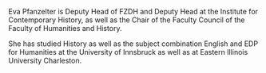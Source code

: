 Eva Pfanzelter is Deputy Head of FZDH and Deputy Head at the Institute for Contemporary History, as well as the Chair of the Faculty Council of the Faculty of Humanities and History.

She has studied History as well as the subject combination English and EDP for Humanities at the University of Innsbruck as well as at Eastern Illinois University Charleston.
